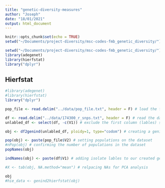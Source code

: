 ```yaml
---
title: "genetic-diversity-measures"
author: "Joseph"
date: "18/01/2021"
output: html_document
---
```


```r
knitr::opts_chunk$set(echo = TRUE)
setwd("~/Documents/project-diversity/msc-codes-fmb_genetic_diversity/")

```

```r
setwd("~/Documents/project-diversity/msc-codes-fmb_genetic_diversity/")
library(adegenet)
library(hierfstat)
library("dplyr")

```
## Hierfstat
```r
#library(adegenet)
#library(hierfstat)
library("dplyr")

pop_file <- read.delim("../data/pop_file.txt", header = F) # load the file we extract populations from

df <- read.delim("../data/174300_r_snps.txt", header = F) # read the data file
unlabled_df <- select(df, -c(V1)) # exclude the first column (lables) so that we are able to convert the data to a matrix

obj <- df2genind(unlabled_df, ploidy=1, type="codom") # creating a genind object from our data matrix

pop(obj) <- paste(pop_file$V2) # setting populations on the dataset
#nPop(obj) # confirming the number of populations in the dataset
popNames(obj)

indNames(obj) <- paste(df$V1) # adding isolate lables to our created genind object 

#X <- tab(obj, NA.method="mean") # relpacing NAs for PCA analysis

obj
#hie_data <- genind2hierfstat(obj)

```